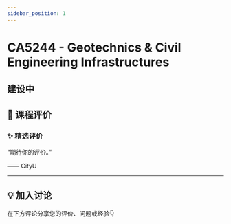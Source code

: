 ```yaml
---
sidebar_position: 1
---
```



# CA5244 - Geotechnics & Civil Engineering Infrastructures

## 建设中

## **💬 课程评价**

### ✨ **精选评价**
<div className={commentStyles.commentBox}>
    <p className={commentStyles.commentText}>
        “期待你的评价。”
    </p>
    <p className={commentStyles.commentAuthor}>—— CityU</p>
</div>

---

## **💡 加入讨论**

在下方评论分享您的评价、问题或经验👇
<Utterances />
